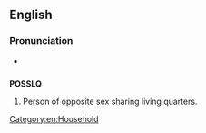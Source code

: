 ==English==

===Pronunciation===
* {{audio|en-us-POSSLQ.ogg|Audio (US)|lang=en}}

==={{acronym-old|en}}===
'''POSSLQ'''

# {{context|US Census|lang=en}} Person of opposite sex sharing living quarters.

[[Category:en:Household]]